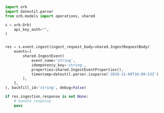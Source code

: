 ```python Ingest.py
import orb
import dateutil.parser
from orb.models import operations, shared

s = orb.Orb(
    api_key_auth="",
)


res = s.event.ingest(ingest_request_body=shared.IngestRequestBody(
    events=[
        shared.IngestEvent(
            event_name='string',
            idempotency_key='string',
            properties=shared.IngestEventProperties(),
            timestamp=dateutil.parser.isoparse('2020-12-09T16:09:53Z'),
        ),
    ],
), backfill_id='string', debug=False)

if res.ingestion_response is not None:
    # handle response
    pass
```
